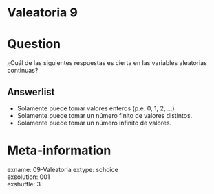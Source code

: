 # Valeatoria 9

Question
========

¿Cuál de las siguientes respuestas es cierta en las variables aleatorias continuas?

Answerlist
----------
* Solamente puede tomar valores enteros (p.e. 0, 1, 2, ...)  
*	Solamente puede tomar un número finito de valores distintos.  
* Solamente puede tomar un número infinito de valores.  


Meta-information
================
exname: 09-Valeatoria
extype: schoice  
exsolution: 001  
exshuffle: 3  

